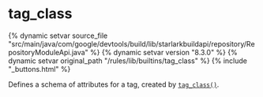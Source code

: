 <html devsite>
<head>
  <meta name="project_path" value="/_project.yaml">
  <meta name="book_path" value="/versions/8.3.0/_book.yaml">
</head>
<body>

<h1 class="page-title" id="modules.tag_class">tag_class</h1>

{% dynamic setvar source_file "src/main/java/com/google/devtools/build/lib/starlarkbuildapi/repository/RepositoryModuleApi.java" %}
{% dynamic setvar version "8.3.0" %}
{% dynamic setvar original_path "/rules/lib/builtins/tag_class" %}
{% include "_buttons.html" %}
<!-- {% raw %} -->

Defines a schema of attributes for a tag, created by <a href="../globals/bzl.html#tag_class"><code>tag_class()</code></a>.




</body>
</html>

<!-- {% endraw %} -->
